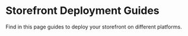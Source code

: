
# Storefront Deployment Guides

Find in this page guides to deploy your storefront on different platforms.

<DocCardList items={useCurrentSidebarCategory().items}/>